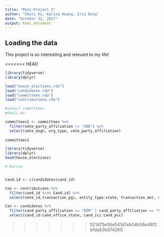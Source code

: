 ```yaml
---
title: "Mini-Project 2"
author: "Shuli Hu, Karina Huang, Iris Dong"
date: "October 31, 2017"
output: html_document
---
```



## Loading the data

This project is so interesting and relevant to my life!

<<<<<<< HEAD
```r
library(tidyverse)
library(dplyr)
```

```r
load("house_elections.rda")
load("candidates.rda")
load("committees.rda")
load("contributions.rda")
```



```r
#select committees
#Shuli Hu

committees1 <- committees %>%
  filter(cmte_party_affiliation != "UNK") %>%
  select(cmte_dsgn, org_type, cmte_party_affiliation) 
  
committees1

```

```r
library(tidyverse)
library(dplyr)
head(house_elections)
```


```r
# Karina


Cand.id <- c(candidates$cand_id)

Con <- contributions %>%
  filter(cand_id %in% Cand.id) %>%
  select(cmte_id,transaction_pgi, entity_type:state, transaction_amt, cand_id) 

Can <- candidates %>%
  filter(cand_party_affiliation == "DEM" | cand_party_affiliation == "REP") %>%
  select(cand_id:cand_office_state, cand_ici:cand_pcc) 
```



















































>>>>>>> 521d75e56e541d7eb04b56e48f2bfda83bd74260
